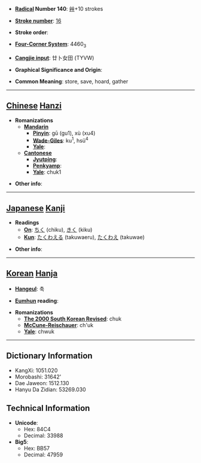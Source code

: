 * '''[[Wiktionary:Chinese radical index| Radical]] Number 140''': [[Wiktionary:Chinese radical index 艸|艸]]+10 strokes

* '''[[Wiktionary:Chinese total strokes index|Stroke number]]''': [[Wiktionary:Chinese total strokes index 16|16]]

* '''Stroke order''': 

* '''[[Wiktionary:Chinese four corner index|Four-Corner System]]''': 4460<sub>3</sub>

* '''[[Wiktionary:Chinese Cangjie index|Cangjie input]]''': 廿卜女田 (TYVW)

* '''Graphical Significance and Origin''': 

* '''Common Meaning''': store, save, hoard, gather

----

== [[Chinese]] [[Hanzi]] ==

* '''Romanizations'''
** '''[[Mandarin]]'''
*** '''[[Pinyin]]''': gū (gu1), xù (xu4)
*** '''[[Wade-Giles]]''': ku<sup>1</sup>, hsü<sup>4</sup>
*** '''[[Yale]]''': 
** '''[[Cantonese]]'''
*** '''[[Jyutping]]''':
*** '''[[Penkyamp]]''': 
*** '''[[Yale]]''': chuk1

* '''Other info''': 

----

== [[Japanese]] [[Kanji]] ==

* '''Readings'''
** '''[[On]]''': [[ちく]] (chiku), [[きく]] (kiku)
** '''[[Kun]]''': [[たくわえる]] (takuwaeru), [[たくわえ]] (takuwae)

* '''Other info''':  

----

== [[Korean]] [[Hanja]] ==

* '''[[Hangeul]]''': 축

* '''[[Eumhun]] reading''': 

* '''Romanizations'''
** '''[[The 2000 South Korean Revised Romanization|The 2000 South Korean Revised]]''': chuk
** '''[[McCune-Reischauer]]''': ch'uk
** '''[[Yale]]''': chwuk

----

== Dictionary Information ==

* KangXi: 1051.020
* Morobashi: 31642'
* Dae Jaweon: 1512.130
* Hanyu Da Zidian: 53269.030

== Technical Information ==

* '''Unicode''':
** Hex: 84C4
** Decimal: 33988
* '''Big5''':
** Hex: BB57
** Decimal: 47959